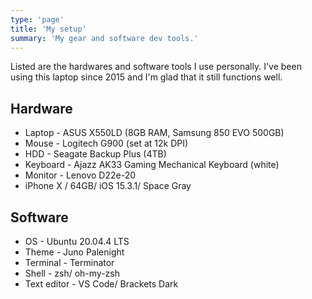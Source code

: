 ```yaml
---
type: 'page'
title: 'My setup'
summary: 'My gear and software dev tools.'
---
```


Listed are the hardwares and software tools I use personally. I've been using this laptop since 2015 and I'm glad that it still functions well.

## Hardware

- Laptop - ASUS X550LD (8GB RAM, Samsung 850 EVO 500GB)
- Mouse - Logitech G900 (set at 12k DPI)
- HDD - Seagate Backup Plus (4TB)
- Keyboard - Ajazz AK33 Gaming Mechanical Keyboard (white)
- Monitor - Lenovo D22e-20
- iPhone X / 64GB/ iOS 15.3.1/ Space Gray

## Software

- OS - Ubuntu 20.04.4 LTS
- Theme - Juno Palenight
- Terminal - Terminator
- Shell - zsh/ oh-my-zsh
- Text editor - VS Code/ Brackets Dark
